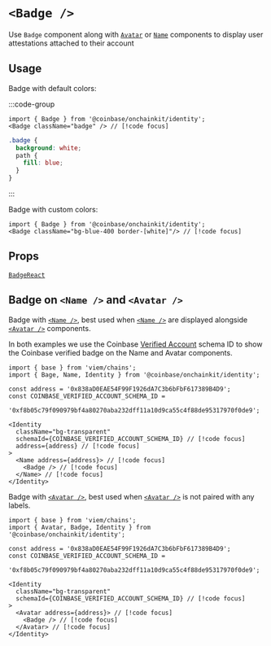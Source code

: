 
# `<Badge />`

Use `Badge` component along with [`Avatar`](/identity/avatar) or [`Name`](/identity/name) components to display user attestations attached to their account

## Usage

Badge with default colors:


:::code-group

```tsx [tsx]
import { Badge } from '@coinbase/onchainkit/identity';
<Badge className="badge" /> // [!code focus]
```

```css [css]
.badge {
  background: white;
  path {
    fill: blue;
  }
}
```

:::

<App>
  <Badge className="badge" />
</App>

Badge with custom colors:

```tsx
import { Badge } from '@coinbase/onchainkit/identity';
<Badge className="bg-blue-400 border-[white]"/> // [!code focus]
```

<App>
  <Badge className="bg-blue-400 border-[white]"/>
</App>

## Props

[`BadgeReact`](/identity/types#BadgeReact)

## Badge on `<Name />` and `<Avatar />`

Badge with [`<Name />`](/identity/name), best used when [`<Name />`](/identity/name) are displayed alongside [`<Avatar />`](/identity/avatar) components.

In both examples we use the Coinbase [Verified Account](https://base.easscan.org/schema/view/0xf8b05c79f090979bf4a80270aba232dff11a10d9ca55c4f88de95317970f0de9) schema ID to show the Coinbase verified badge on the Name and Avatar components.

```tsx
import { base } from 'viem/chains';
import { Bage, Name, Identity } from '@coinbase/onchainkit/identity';

const address = '0x838aD0EAE54F99F1926dA7C3b6bFbF617389B4D9';
const COINBASE_VERIFIED_ACCOUNT_SCHEMA_ID =
  '0xf8b05c79f090979bf4a80270aba232dff11a10d9ca55c4f88de95317970f0de9';

<Identity
  className="bg-transparent"
  schemaId={COINBASE_VERIFIED_ACCOUNT_SCHEMA_ID} // [!code focus]
  address={address} // [!code focus]
>
  <Name address={address}> // [!code focus]
    <Badge /> // [!code focus]
  </Name> // [!code focus]
</Identity>
```

<App>
  <Identity
    className="bg-transparent"
    schemaId="0xf8b05c79f090979bf4a80270aba232dff11a10d9ca55c4f88de95317970f0de9"
  >
    <Name address="0x838aD0EAE54F99F1926dA7C3b6bFbF617389B4D9">
      <Badge />
    </Name>
  </Identity>
</App>

Badge with [`<Avatar />`](/identity/avatar), best used when [`<Avatar />`](/identity/avatar) is not paired with any labels.

```tsx
import { base } from 'viem/chains';
import { Avatar, Badge, Identity } from '@coinbase/onchainkit/identity';

const address = '0x838aD0EAE54F99F1926dA7C3b6bFbF617389B4D9';
const COINBASE_VERIFIED_ACCOUNT_SCHEMA_ID =
  '0xf8b05c79f090979bf4a80270aba232dff11a10d9ca55c4f88de95317970f0de9';

<Identity
  className="bg-transparent"
  schemaId={COINBASE_VERIFIED_ACCOUNT_SCHEMA_ID} // [!code focus]
>
  <Avatar address={address}> // [!code focus]
    <Badge /> // [!code focus]
  </Avatar> // [!code focus]
</Identity>
```

<App>
  <Identity schemaId="0xf8b05c79f090979bf4a80270aba232dff11a10d9ca55c4f88de95317970f0de9" className="bg-transparent">
    <Avatar address="0x838aD0EAE54F99F1926dA7C3b6bFbF617389B4D9">
      <Badge />
    </Avatar>
  </Identity>
</App>
